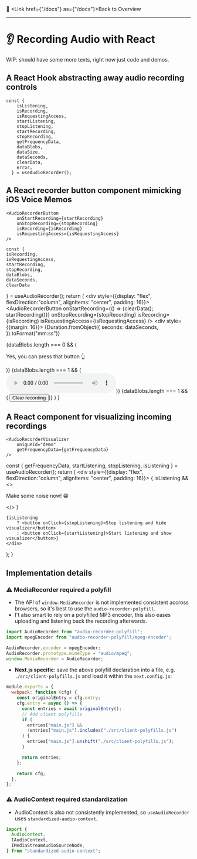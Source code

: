 
<AppContainer maxWidth="sm"><div className="docs-page">

📓 <Link href={"/docs"} as={"/docs"}>Back to Overview</Link>

-----

# 👂 Recording Audio with React

WIP: should have some more texts, right now just code and demos.

## A React Hook abstracting away audio recording controls

```tsx
const {
    isListening,
    isRecording,
    isRequestingAccess,
    startListening,
    stopListening,
    startRecording,
    stopRecording,
    getFrequencyData,
    dataBlobs,
    dataSize,
    dataSeconds,
    clearData,
    error,
  } = useAudioRecorder();
```

## A React recorder button component mimicking iOS Voice Memos

```tsx
<AudioRecorderButton
    onStartRecording={startRecording}
    onStopRecording={stopRecording}
    isRecording={isRecording}
    isRequestingAccess={isRequestingAccess}
/>
```



    const {
    isRecording,
    isRequestingAccess,
    startRecording,
    stopRecording,
    dataBlobs,
    dataSeconds,
    clearData
  } = useAudioRecorder();
  return (
      <div style={{display: "flex", flexDirection:"column", alignItems: "center", padding: 16}}>
        <AudioRecorderButton
            onStartRecording={() => {clearData(); startRecording()}}
            onStopRecording={stopRecording}
            isRecording={isRecording}
            isRequestingAccess={isRequestingAccess}
        />
        <div style={{margin: 16}}>
            {Duration.fromObject({
                seconds: dataSeconds,
            }).toFormat("mm:ss")}
        </div>
        {dataBlobs.length === 0 && ( <p>Yes, you can press that button 👆</p>)}
        {dataBlobs.length === 1 && ( <audio src={URL.createObjectURL(dataBlobs[0])} controls></audio>)}
        {dataBlobs.length === 1 && ( <button onClick={clearData}>Clear recording</button>)}
    </div>
  )
}

<AudioRecorderButtonWithState />


## A React component for visualizing incoming recordings


```tsx
<AudioRecorderVisualizer
    uniqueId="demo"
    getFrequencyData={getFrequencyData}
/>
```


  const { getFrequencyData, startListening, stopListening, isListening } = useAudioRecorder();
  return (
    <div style={{display: "flex", flexDirection:"column", alignItems: "center", padding: 16}}> 
      { isListening && <>
        <AudioRecorderVisualizer
          uniqueId="demo"
          getFrequencyData={getFrequencyData}
        />
        <p>Make some noise now! 😁</p>
        </>
      }
    
      
    {isListening
        ? <button onClick={stopListening}>Stop listening and hide visualizer</button>
        : <button onClick={startListening}>Start listening and show visualizer</button>}
    </div>
  );
}

<AudioRecorderVisualizerWithState />

## Implementation details

### ⚠️ MediaRecorder required a polyfill

* The API of `window.MediaRecorder` is not implemented consistent accross browsers, so it's best to use the `audio-recorder-polyfill`.
* I't also smart to rely on a polyfilled MP3 encoder, this also eases uploading and listening back the recording afterwards.

```js
import AudioRecorder from "audio-recorder-polyfill";
import mpegEncoder from "audio-recorder-polyfill/mpeg-encoder";

AudioRecorder.encoder = mpegEncoder;
AudioRecorder.prototype.mimeType = "audio/mpeg";
window.MediaRecorder = AudioRecorder;
```

* **Next.js specific**: save the above polyfill declaration into a file, e.g. `./src/client-polyfills.js` and load it within the `next.config.js`:

```js
module.exports = {
  webpack: function (cfg) {
    const originalEntry = cfg.entry;
    cfg.entry = async () => {
      const entries = await originalEntry();
      // Add client polyfills
      if (
        entries["main.js"] &&
        !entries["main.js"].includes("./src/client-polyfills.js")
      ) {
        entries["main.js"].unshift("./src/client-polyfills.js");
      }

      return entries;
    };

    return cfg;
  },
};
```

### ⚠️ AudioContext required standardization

* AudioContext is also not consistently implemented, so `useAudioRecorder` uses `standardized-audio-context`.

```ts
import {
  AudioContext,
  IAudioContext,
  IMediaStreamAudioSourceNode,
} from "standardized-audio-context";
```

</div></AppContainer>